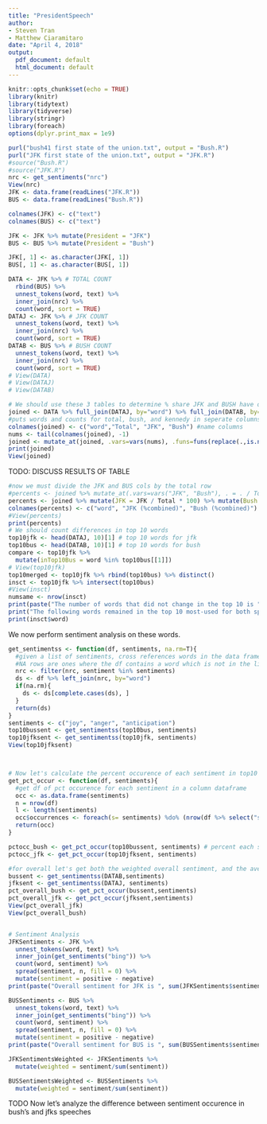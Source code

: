 ```yaml
---
title: "PresidentSpeech"
author:
- Steven Tran
- Matthew Ciaramitaro
date: "April 4, 2018"
output:
  pdf_document: default
  html_document: default
---
```


```r
knitr::opts_chunk$set(echo = TRUE)
library(knitr)
library(tidytext)
library(tidyverse)
library(stringr)
library(foreach)
options(dplyr.print_max = 1e9)
```
```r
purl("bush41 first state of the union.txt", output = "Bush.R")
purl("JFK first state of the union.txt", output = "JFK.R")
#source("Bush.R")
#source("JFK.R")
nrc <- get_sentiments("nrc")
View(nrc)
JFK <- data.frame(readLines("JFK.R"))
BUS <- data.frame(readLines("Bush.R"))

colnames(JFK) <- c("text")
colnames(BUS) <- c("text")

JFK <- JFK %>% mutate(President = "JFK")
BUS <- BUS %>% mutate(President = "Bush")

JFK[, 1] <- as.character(JFK[, 1])
BUS[, 1] <- as.character(BUS[, 1])

DATA <- JFK %>% # TOTAL COUNT
  rbind(BUS) %>%
  unnest_tokens(word, text) %>%
  inner_join(nrc) %>%
  count(word, sort = TRUE)
DATAJ <- JFK %>% # JFK COUNT
  unnest_tokens(word, text) %>%
  inner_join(nrc) %>%
  count(word, sort = TRUE)
DATAB <- BUS %>% # BUSH COUNT
  unnest_tokens(word, text) %>%
  inner_join(nrc) %>%
  count(word, sort = TRUE)
# View(DATA)
# View(DATAJ)
# View(DATAB)

# We should use these 3 tables to determine % share JFK and BUSH have of total
joined <- DATA %>% full_join(DATAJ, by="word") %>% full_join(DATAB, by="word") 
#puts words and counts for total, bush, and kennedy in seperate columns
colnames(joined) <- c("word","Total", "JFK", "Bush") #name columns
nums <- tail(colnames(joined), -1)
joined <- mutate_at(joined, .vars=vars(nums), .funs=funs(replace(.,is.na(.), 0)) ) #replace na with 0
print(joined)
View(joined)

```

TODO: DISCUSS RESULTS OF TABLE

```r
#now we must divide the JFK and BUS cols by the total row
#percents <- joined %>% mutate_at(.vars=vars("JFK", "Bush"), . = . / Total)
percents <- joined %>% mutate(JFK = JFK / Total * 100) %>% mutate(Bush = Bush / Total * 100) %>% select(word, JFK, Bush)
colnames(percents) <- c("word", "JFK (%combined)", "Bush (%combined)") #name columns
#View(percents)
print(percents)
# We should count differences in top 10 words
top10jfk <- head(DATAJ, 10)[1] # top 10 words for jfk
top10bus <- head(DATAB, 10)[1] # top 10 words for bush
compare <- top10jfk %>%
  mutate(inTop10Bus = word %in% top10bus[[1]])
# View(top10jfk)
top10merged <- top10jfk %>% rbind(top10bus) %>% distinct()
insct <- top10jfk %>% intersect(top10bus)
#View(insct)
numsame <- nrow(insct)
print(paste("The number of words that did not change in the top 10 is ", numsame))
print("The following words remained in the top 10 most-used for both speeches:") 
print(insct$word)
```
We now perform sentiment analysis on these words.

```r
get_sentimentss <- function(df, sentiments, na.rm=T){
  #given a list of sentiments, cross references words in the data frame with list, may remove NA rows
  #NA rows are ones where the df contains a word which is not in the list of words/sentiments nrc
  nrc <- filter(nrc, sentiment %in% sentiments)
  ds <- df %>% left_join(nrc, by="word")
  if(na.rm){
    ds <- ds[complete.cases(ds), ]
  }
  return(ds)
} 
sentiments <- c("joy", "anger", "anticipation")
top10bussent <- get_sentimentss(top10bus, sentiments)
top10jfksent <- get_sentimentss(top10jfk, sentiments)
View(top10jfksent)



# Now let's calculate the percent occurence of each sentiment in top10 speech and overall.
get_pct_occur <- function(df, sentiments){
  #get df of pct occurence for each sentiment in a column dataframe
  occ <- as.data.frame(sentiments)
  n = nrow(df)
  l <- length(sentiments)
  occ$occurrences <- foreach(s= sentiments) %do% (nrow(df %>% select("sentiment") %>% filter(sentiment == s)) / n*100)
  return(occ)
}

pctocc_bush <- get_pct_occur(top10bussent, sentiments) # percent each sentiment occurs in top 10 most used words
pctocc_jfk <- get_pct_occur(top10jfksent, sentiments) 

#for overall let's get both the weighted overall sentiment, and the average for unique words
bussent <- get_sentimentss(DATAB,sentiments)
jfksent <- get_sentimentss(DATAJ, sentiments)
pct_overall_bush <- get_pct_occur(bussent,sentiments)
pct_overall_jfk <- get_pct_occur(jfksent,sentiments)
View(pct_overall_jfk)
View(pct_overall_bush)


# Sentiment Analysis
JFKSentiments <- JFK %>%
  unnest_tokens(word, text) %>%
  inner_join(get_sentiments("bing")) %>%
  count(word, sentiment) %>%
  spread(sentiment, n, fill = 0) %>%
  mutate(sentiment = positive - negative)
print(paste("Overall sentiment for JFK is ", sum(JFKSentiments$sentiment)))

BUSSentiments <- BUS %>%
  unnest_tokens(word, text) %>%
  inner_join(get_sentiments("bing")) %>%
  count(word, sentiment) %>%
  spread(sentiment, n, fill = 0) %>%
  mutate(sentiment = positive - negative)
print(paste("Overall sentiment for BUS is ", sum(BUSSentiments$sentiment)))

JFKSentimentsWeighted <- JFKSentiments %>% 
  mutate(weighted = sentiment/sum(sentiment))

BUSSentimentsWeighted <- BUSSentiments %>% 
  mutate(weighted = sentiment/sum(sentiment))
```
TODO Now let's analyze the difference between sentiment occurence in bush's and jfks speeches
